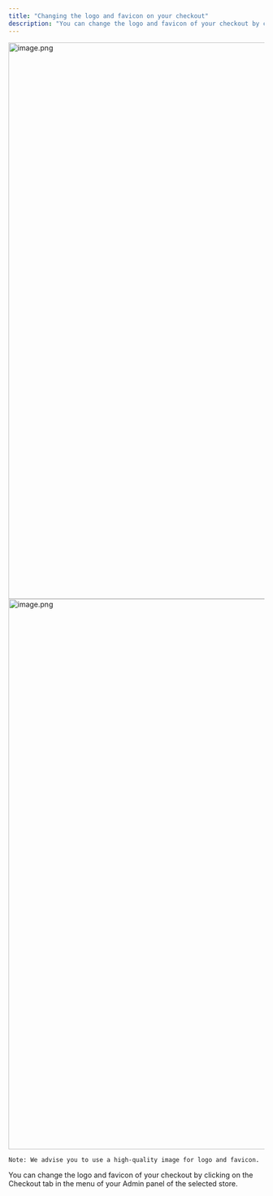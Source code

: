 ```yaml
---
title: "Changing the logo and favicon on your checkout"
description: "You can change the logo and favicon of your checkout by clicking on the Checkout tab in the menu of your Admin panel of the selected store."
---
```



<Steps>
  <Step title="Click on Checkout, then click on Edit Apparence.">
    <img
      src="https://mintcdn.com/tagadapay/ikBUhXOL7Nm1Wae_/assets/knowledge-center/checkout-customization/image-064ab530.png?fit=max&auto=format&n=ikBUhXOL7Nm1Wae_&q=85&s=ebd574b32e853984a6a6511559b988f8"
      alt="image.png"
      data-og-width="1919"
      width="1919"
      data-og-height="1095"
      height="1095"
      data-path="assets/knowledge-center/checkout-customization/image-064ab530.png"
      data-optimize="true"
      data-opv="2"
      srcset="https://mintcdn.com/tagadapay/ikBUhXOL7Nm1Wae_/assets/knowledge-center/checkout-customization/image-064ab530.png?w=280&fit=max&auto=format&n=ikBUhXOL7Nm1Wae_&q=85&s=77428f2e28df36bc960fbf191497e973 280w, https://mintcdn.com/tagadapay/ikBUhXOL7Nm1Wae_/assets/knowledge-center/checkout-customization/image-064ab530.png?w=560&fit=max&auto=format&n=ikBUhXOL7Nm1Wae_&q=85&s=0908791622d05ce50ba9aa63297c7315 560w, https://mintcdn.com/tagadapay/ikBUhXOL7Nm1Wae_/assets/knowledge-center/checkout-customization/image-064ab530.png?w=840&fit=max&auto=format&n=ikBUhXOL7Nm1Wae_&q=85&s=016df466d1a05b4df7b90c20f4b2f22c 840w, https://mintcdn.com/tagadapay/ikBUhXOL7Nm1Wae_/assets/knowledge-center/checkout-customization/image-064ab530.png?w=1100&fit=max&auto=format&n=ikBUhXOL7Nm1Wae_&q=85&s=d4449f9b7c2594cbe285fa78d654c073 1100w, https://mintcdn.com/tagadapay/ikBUhXOL7Nm1Wae_/assets/knowledge-center/checkout-customization/image-064ab530.png?w=1650&fit=max&auto=format&n=ikBUhXOL7Nm1Wae_&q=85&s=1c918140f4214520587b054e098420a8 1650w, https://mintcdn.com/tagadapay/ikBUhXOL7Nm1Wae_/assets/knowledge-center/checkout-customization/image-064ab530.png?w=2500&fit=max&auto=format&n=ikBUhXOL7Nm1Wae_&q=85&s=f1ed4b40509497cb5ea7b10167a611ff 2500w"
    />
  </Step>
  <Step title="Under Brand Logo option you will be able to upload an image of your logo. Under the Favicon option you will be able to upload an image of your favicon.">
    <img
      src="https://mintcdn.com/tagadapay/ikBUhXOL7Nm1Wae_/assets/knowledge-center/checkout-customization/image-7b76e8f0.png?fit=max&auto=format&n=ikBUhXOL7Nm1Wae_&q=85&s=66473cd87456e7019c960ec5beb7ae2e"
      alt="image.png"
      data-og-width="1919"
      width="1919"
      data-og-height="1083"
      height="1083"
      data-path="assets/knowledge-center/checkout-customization/image-7b76e8f0.png"
      data-optimize="true"
      data-opv="2"
      srcset="https://mintcdn.com/tagadapay/ikBUhXOL7Nm1Wae_/assets/knowledge-center/checkout-customization/image-7b76e8f0.png?w=280&fit=max&auto=format&n=ikBUhXOL7Nm1Wae_&q=85&s=259e56ff48dcd50b1705d781d5a843ef 280w, https://mintcdn.com/tagadapay/ikBUhXOL7Nm1Wae_/assets/knowledge-center/checkout-customization/image-7b76e8f0.png?w=560&fit=max&auto=format&n=ikBUhXOL7Nm1Wae_&q=85&s=3327fa949f41e2d8a2c0a708dfef6ab2 560w, https://mintcdn.com/tagadapay/ikBUhXOL7Nm1Wae_/assets/knowledge-center/checkout-customization/image-7b76e8f0.png?w=840&fit=max&auto=format&n=ikBUhXOL7Nm1Wae_&q=85&s=8e343bdaa28a8ada994bb5cea206ea67 840w, https://mintcdn.com/tagadapay/ikBUhXOL7Nm1Wae_/assets/knowledge-center/checkout-customization/image-7b76e8f0.png?w=1100&fit=max&auto=format&n=ikBUhXOL7Nm1Wae_&q=85&s=583b27534e5a247d4ce88eb2a8e1348b 1100w, https://mintcdn.com/tagadapay/ikBUhXOL7Nm1Wae_/assets/knowledge-center/checkout-customization/image-7b76e8f0.png?w=1650&fit=max&auto=format&n=ikBUhXOL7Nm1Wae_&q=85&s=4fc148a4a09f13d6b80bdd9842bc7fbb 1650w, https://mintcdn.com/tagadapay/ikBUhXOL7Nm1Wae_/assets/knowledge-center/checkout-customization/image-7b76e8f0.png?w=2500&fit=max&auto=format&n=ikBUhXOL7Nm1Wae_&q=85&s=2d6420cbb1af5c08d47a89d9066842fa 2500w"
    />

    Note: We advise you to use a high-quality image for logo and favicon.
  </Step>
  <Step title="Once you are done don’t forget to click on Save changes">
    
  </Step>
</Steps>

You can change the logo and favicon of your checkout by clicking on the Checkout tab in the menu of your Admin panel of the selected store.